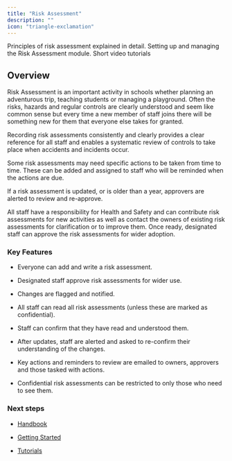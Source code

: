 ```yaml
---
title: "Risk Assessment"
description: ""
icon: "triangle-exclamation"
---
```


<Columns cols={3}>
    <Card
        title="Handbook"
        icon="book"
        href="/riskassessment/handbook"
    >
        Principles of risk assessment explained in detail.
    </Card>
    <Card
        title="Getting Started"
        icon="screwdriver-wrench"
        href="/riskassessment/getting-started"
    >
        Setting up and managing the Risk Assessment module.
    </Card>
    <Card
        title="Tutorials"
        icon="person-chalkboard"
        href="/riskassessment/tutorials"
    >
        Short video tutorials
    </Card>
</Columns>

## Overview

Risk Assessment is an important activity in schools whether planning an adventurous trip, teaching students or managing
a playground. Often the risks, hazards and regular controls are clearly understood and seem like common sense but every
time a new member of staff joins there will be something new for them that everyone else takes for granted.

Recording risk assessments consistently and clearly provides a clear reference for all staff and enables a systematic
review of controls to take place when accidents and incidents occur.

Some risk assessments may need specific actions to be taken from time to time. These can be added and assigned to staff
who will be reminded when the actions are due.

If a risk assessment is updated, or is older than a year, approvers are alerted to review and re-approve.

All staff have a responsibility for Health and Safety and can contribute risk assessments for new activities as well as
contact the owners of existing risk assessments for clarification or to improve them. Once ready, designated staff can
approve the risk assessments for wider adoption.

### Key Features

* Everyone can add and write a risk assessment.

* Designated staff approve risk assessments for wider use.

* Changes are flagged and notified.

* All staff can read all risk assessments (unless these are marked as confidential).

* Staff can confirm that they have read and understood them.

* After updates, staff are alerted and asked to re-confirm their understanding of the changes.

* Key actions and reminders to review are emailed to owners, approvers and those tasked with actions.

* Confidential risk assessments can be restricted to only those who need to see them.

### Next steps

* [Handbook](/riskassessment/handbook)

* [Getting Started](/riskassessment/getting-started)

* [Tutorials](/riskassessment/tutorials)
